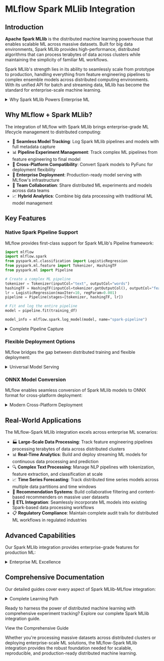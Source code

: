 
# MLflow Spark MLlib Integration

## Introduction

**Apache Spark MLlib** is the distributed machine learning powerhouse that enables scalable ML across massive datasets. Built for big data environments, Spark MLlib provides high-performance, distributed algorithms that can process terabytes of data across clusters while maintaining the simplicity of familiar ML workflows.

Spark MLlib's strength lies in its ability to seamlessly scale from prototype to production, handling everything from feature engineering pipelines to complex ensemble models across distributed computing environments. With its unified API for batch and streaming data, MLlib has become the standard for enterprise-scale machine learning.

<details>
  <summary>Why Spark MLlib Powers Enterprise ML</summary>

  #### Distributed Computing Excellence
  - 🌐 **Massive Scale**: Process datasets that don't fit on a single machine
  - ⚡ **In-Memory Computing**: Lightning-fast iterative distributed algorithms with intelligent caching
  - 🔄 **Unified Processing**: Batch and streaming ML in a single framework
  - 📊 **Data Pipeline Integration**: Native integration with Spark SQL and Spark DataFrames

  #### Production-Grade Architecture
  - 🏗️ **Pipeline Framework**: Compose complex ML workflows with reusable transformers and estimators
  - 🔧 **Consistent APIs**: Unified interface across all algorithms and data processing steps
  - 🚀 **Fault Tolerance**: Built-in resilience for long-running ML workloads
  - 📈 **Auto-Scaling**: Dynamic resource allocation based on workload demands

</details>

## Why MLflow + Spark MLlib?

The integration of MLflow with Spark MLlib brings enterprise-grade ML lifecycle management to distributed computing:

- 🎯 **Seamless Model Tracking**: Log Spark MLlib pipelines and models with full metadata capture
- 📊 **Pipeline Experiment Management**: Track complex ML pipelines from feature engineering to final model
- 🔄 **Cross-Platform Compatibility**: Convert Spark models to PyFunc for deployment flexibility
- 🚀 **Enterprise Deployment**: Production-ready model serving with MLflow's infrastructure
- 👥 **Team Collaboration**: Share distributed ML experiments and models across data teams
- 📈 **Hybrid Analytics**: Combine big data processing with traditional ML model management

## Key Features

### Native Spark Pipeline Support

MLflow provides first-class support for Spark MLlib's Pipeline framework:

```python
import mlflow
import mlflow.spark
from pyspark.ml.classification import LogisticRegression
from pyspark.ml.feature import Tokenizer, HashingTF
from pyspark.ml import Pipeline

# Create a complex ML pipeline
tokenizer = Tokenizer(inputCol="text", outputCol="words")
hashingTF = HashingTF(inputCol=tokenizer.getOutputCol(), outputCol="features")
lr = LogisticRegression(maxIter=10, regParam=0.001)
pipeline = Pipeline(stages=[tokenizer, hashingTF, lr])

# Fit and log the entire pipeline
model = pipeline.fit(training_df)

model_info = mlflow.spark.log_model(model, name="spark-pipeline")
```

<details>
  <summary>Complete Pipeline Capture</summary>

  #### Full Workflow Tracking
  - 🔧 **Pipeline Stages**: Automatic logging of all transformers and estimators
  - 📊 **Stage Parameters**: Complete parameter capture for every pipeline component
  - 🔄 **Transformation Flow**: Visual representation of data flow through pipeline stages
  - 📋 **Model Metadata**: Schema inference and model signature generation

  #### Advanced Model Artifacts
  - 🤖 **Native Spark Format**: Preserve full Spark MLlib functionality
  - 🔄 **PyFunc Conversion**: Automatic Python function wrapper for universal deployment
  - 🎯 **ONNX Integration**: Convert Spark models to ONNX for cross-platform deployment
  - 📄 **Environment Capture**: Complete dependency and environment specification

</details>

### Flexible Deployment Options

MLflow bridges the gap between distributed training and flexible deployment:

<details>
  <summary>Universal Model Serving</summary>

  - 🌐 **PyFunc Wrapper**: Load Spark models as standard Python functions
  - 🔄 **Automatic Conversion**: Seamless Pandas to Spark DataFrame translation
  - 🎯 **ONNX Export**: Convert Spark models to ONNX for cross-platform deployment
  - 🚀 **Cloud Deployment**: Deploy to SageMaker, Azure ML, and other platforms
  - ⚡ **Local Inference**: Run Spark models without cluster infrastructure
  - 📊 **Batch Scoring**: Efficient batch prediction capabilities
  - 🔧 **Custom Serving**: Integrate with existing serving infrastructure

</details>

### ONNX Model Conversion

MLflow enables seamless conversion of Spark MLlib models to ONNX format for cross-platform deployment:

<details>
  <summary>Modern Cross-Platform Deployment</summary>

  #### ONNX Integration Benefits
  - 🌐 **Universal Compatibility**: Deploy Spark models on any ONNX-supported platform
  - ⚡ **High Performance**: Optimized inference with ONNX Runtime across different hardware
  - 🔄 **Language Flexibility**: Use trained Spark models in Python, C++, Java, and more
  - 📊 **Production Ready**: Enterprise-grade serving with consistent performance

  #### Conversion Workflow
  - 🎯 **Type Inference**: Automatic tensor type detection from DataFrame schemas
  - 🔧 **Pipeline Support**: Convert complex Spark ML pipelines to ONNX format
  - 📦 **Artifact Management**: Seamless integration with MLflow's model registry
  - 🚀 **Deployment Options**: Support for cloud and edge deployment scenarios

</details>

## Real-World Applications

The MLflow-Spark MLlib integration excels across enterprise ML scenarios:

- 🏭 **Large-Scale Data Processing**: Track feature engineering pipelines processing terabytes of data across distributed clusters
- 📊 **Real-Time Analytics**: Build and deploy streaming ML models for continuous data processing and prediction
- 🔍 **Complex Text Processing**: Manage NLP pipelines with tokenization, feature extraction, and classification at scale
- 📈 **Time Series Forecasting**: Track distributed time series models across multiple data partitions and time windows
- 🎯 **Recommendation Systems**: Build collaborative filtering and content-based recommenders on massive user datasets
- 🔄 **ETL Integration**: Seamlessly incorporate ML models into existing Spark-based data processing workflows
- 📋 **Regulatory Compliance**: Maintain complete audit trails for distributed ML workflows in regulated industries

## Advanced Capabilities

Our Spark MLlib integration provides enterprise-grade features for production ML:

<details>
  <summary>Enterprise ML Excellence</summary>

  #### Distributed Training Management
  - 🌐 Track experiments across multi-node Spark clusters with complete resource utilization metrics
  - ⚡ Monitor training performance and optimization for iterative algorithms at scale
  - 📊 Log distributed cross-validation results with statistical significance testing
  - 🔧 Capture cluster configuration and resource allocation for reproducible training

  #### Production Deployment
  - 🚀 Deploy Spark models to any environment with automatic dependency management
  - 📦 Optimize model serving performance with intelligent format selection
  - 🔄 Enable A/B testing and gradual rollouts for distributed ML models
  - 📈 Monitor model performance and drift in production environments

  #### Team Collaboration
  - 🏭 Share complex ML pipelines across data engineering and data science teams
  - 👥 Implement model governance workflows for enterprise-scale ML operations
  - 📋 Establish approval processes for distributed model deployment
  - 🔍 Provide comprehensive model lineage and audit capabilities

</details>

## Comprehensive Documentation

Our detailed guides cover every aspect of Spark MLlib-MLflow integration:

<details>
  <summary>Complete Learning Path</summary>

  #### Getting Started
  - ⚡ Set up MLflow tracking for basic Spark MLlib models and pipelines
  - 🎛️ Understand the differences between native Spark and PyFunc model formats
  - 📊 Learn to log and load Spark models with proper schema inference
  - 🔧 Configure MLflow for distributed Spark environments and cluster deployments

  #### Advanced Integration
  - 🔍 Master complex pipeline tracking with multiple transformers and estimators
  - 📈 Implement hyperparameter tuning workflows for distributed algorithms
  - 🎯 Convert Spark models to ONNX format for cross-platform deployment
  - 🚀 Optimize model serving performance across different deployment targets
  - 📦 Work with tensor type inference and DataFrame-to-ONNX conversion workflows

  #### Enterprise Deployment
  - 🏭 Build production-ready ML pipelines with proper experiment management and model governance
  - 👥 Implement team workflows for collaborative distributed ML development
  - 🔍 Set up monitoring and performance tracking for Spark models in production
  - 📋 Establish model registry workflows for enterprise-scale ML operations

</details>

Ready to harness the power of distributed machine learning with comprehensive experiment tracking? Explore our complete Spark MLlib integration guide.

<Link className="button button--primary" to="/ml/traditional-ml/sparkml/guide">
  <span>View the Comprehensive Guide</span>
</Link>

Whether you're processing massive datasets across distributed clusters or deploying enterprise-scale ML solutions, the MLflow-Spark MLlib integration provides the robust foundation needed for scalable, reproducible, and production-ready distributed machine learning.